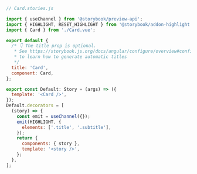 ```js
// Card.stories.js

import { useChannel } from '@storybook/preview-api';
import { HIGHLIGHT, RESET_HIGHLIGHT } from '@storybook/addon-highlight';
import { Card } from './Card.vue';

export default {
  /* 👇 The title prop is optional.
   * See https://storybook.js.org/docs/angular/configure/overview#configure-story-loading
   * to learn how to generate automatic titles
   */
  title: 'Card',
  component: Card,
};

export const Default: Story = (args) => ({
  template: '<Card />',
});
Default.decorators = [
  (story) => {
    const emit = useChannel({});
    emit(HIGHLIGHT, {
      elements: ['.title', '.subtitle'],
    });
    return {
      components: { story },
      template: '<story />',
    };
  },
];
```
